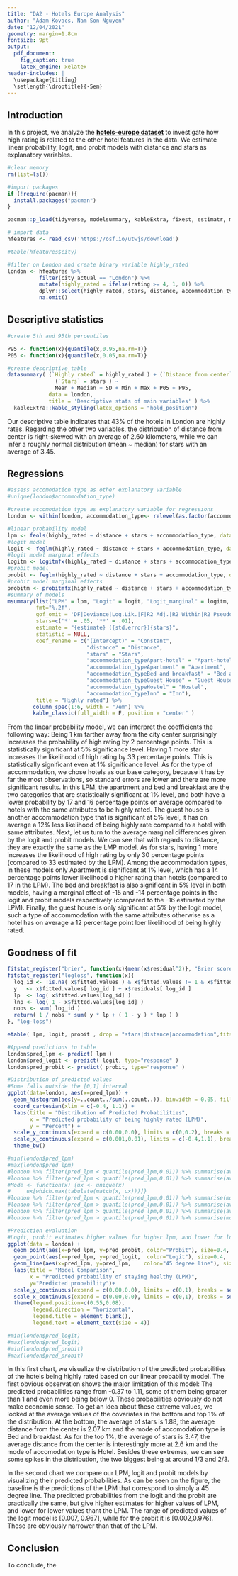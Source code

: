 ```yaml
---
title: "DA2 - Hotels Europe Analysis"
author: "Adam Kovacs, Nam Son Nguyen"
date: "12/04/2021"
geometry: margin=1.8cm
fontsize: 9pt
output: 
  pdf_document:
    fig_caption: true
    latex_engine: xelatex
header-includes: |
  \usepackage{titling}
  \setlength{\droptitle}{-5em}
---
```


## Introduction

In this project, we analyze the [**hotels-europe dataset**](https://osf.io/r6uqb/) to investigate how high rating is related to the other hotel features in the data. We estimate linear probability, logit, and probit models with distance and stars as explanatory variables. 

```r
#clear memory
rm(list=ls())

#import packages
if (!require(pacman)){
  install.packages("pacman")
}

pacman::p_load(tidyverse, modelsummary, kableExtra, fixest, estimatr, mfx)

# import data
hfeatures <- read_csv('https://osf.io/utwjs/download')

#table(hfeatures$city)

```

```r

#filter on London and create binary variable highly_rated
london <- hfeatures %>%
          filter(city_actual == "London") %>%
          mutate(highly_rated = ifelse(rating >= 4, 1, 0)) %>%
          dplyr::select(highly_rated, stars, distance, accommodation_type) %>% 
          na.omit()

```

## Descriptive statistics

```r

#create 5th and 95th percentiles

P95 <- function(x){quantile(x,0.95,na.rm=T)}
P05 <- function(x){quantile(x,0.05,na.rm=T)}

#create descriptive table
datasummary( (`Highly rated` = highly_rated ) + (`Distance from center` = distance ) + 
               (`Stars` = stars ) ~
               Mean + Median + SD + Min + Max + P05 + P95, 
             data = london,
             title = 'Descriptive stats of main variables' ) %>% 
  kableExtra::kable_styling(latex_options = "hold_position")

```
Our descriptive table indicates that 43% of the hotels in London are highly rates. Regarding the other two variables, the distribution of distance from center is right-skewed with an average of 2.60 kilometers, while we can infer a roughly normal distribution (mean ~ median) for stars with an average of 3.45.

## Regressions

```r
#assess accomodation type as other explanatory variable
#unique(london$accommodation_type)

#create accomodation type as explanatory variable for regressions
london <- within(london, accommodation_type<- relevel(as.factor(accommodation_type), ref = "Hotel"))

#linear probability model
lpm <- feols(highly_rated ~ distance + stars + accommodation_type, data=london, vcov = 'hetero')
#logit model
logit <- feglm(highly_rated ~ distance + stars + accommodation_type, data=london, family = "logit", vcov = 'hetero')
#logit model marginal effects
logitm <- logitmfx(highly_rated ~ distance + stars + accommodation_type, data=london, atmean = F, robust = T)
#probit model
probit <- feglm(highly_rated ~ distance + stars + accommodation_type, data=london, family = binomial(link = "probit"), vcov = 'hetero')
#probit model marginal effects
probitm <- probitmfx(highly_rated ~ distance + stars + accommodation_type, data=london, atmean = F, robust = T)
#summary of models
msummary(list("LPM" = lpm, "Logit" = logit, "Logit_marginal" = logitm, "Probit" =  probit, "Probit_marginal" = probitm),
         fmt="%.2f",
         gof_omit = 'DF|Deviance|Log.Lik.|F|R2 Adj.|R2 Within|R2 Pseudo|R',
         stars=c('*' = .05, '**' = .01),
         estimate = "{estimate} ({std.error}){stars}",
         statistic = NULL,
         coef_rename = c("(Intercept)" = "Constant",
                         "distance" = "Distance",
                         "stars" = "Stars",
                         "accommodation_typeApart-hotel" = "Apart-hotel",
                         "accommodation_typeApartment" = "Apartment",
                         "accommodation_typeBed and breakfast" = "Bed and breakfast",
                         "accommodation_typeGuest House" = "Guest House",
                         "accommodation_typeHostel" = "Hostel",
                         "accommodation_typeInn" = "Inn"),
         title = "Highly rated") %>% 
        column_spec(1:6, width = "7em") %>%
        kable_classic(full_width = F, position = "center" )

```

From the linear probability model, we can interpret the coefficients the following way: Being 1 km farther away from the city center surprisingly increases the probability of high rating by 2 percentage points. This is statistically significant at 5% significance level. Having 1 more star increases the likelihood of high rating by 33 percentage points. This is statistically significant even at 1% significance level. As for the type of accommodation, we chose hotels as our base category, because it has by far the most observations, so standard errors are lower and there are more significant results. In this LPM, the apartment and bed and breakfast are the two categories that are statistically significant at 1% level, and both have a lower probability by 17 and 16 percentage points on average compared to hotels with the same attributes to be highly rated. The guest house is another accommodation type that is significant at 5% level, it has on average a 12% less likelihood of being highly rate compared to a hotel with same attributes. 
Next, let us turn to the average marginal differences given by the logit and probit models. We can see that with regards to distance, they are exactly the same as the LMP model. As for stars, having 1 more increases the likelihood of high rating by only 30 percentage points (compared to 33 estimated by the LPM). Among the accommodation types, in these models only Apartment is significant at 1% level, which has a 14 percentage points lower likelihood o higher rating than hotels (compared to 17 in the LPM). The bed and breakfast is also significant in 5% level in both models, having a marginal effect of -15 and -14 percentage points in the logit and probit models respectively (compared to the -16 estimated by the LPM). Finally, the guest house is only significant at 5% by the logit model, such a type of accommodation with the same attributes otherwise as a hotel has on average a 12 percentage point loer likelihood of being highly rated.

## Goodness of fit

```r

fitstat_register("brier", function(x){mean(x$residual^2)}, "Brier score")
fitstat_register("logloss", function(x){
  log_id <- !is.na( x$fitted.values ) & x$fitted.values != 1 & x$fitted.values != 0
  y   <- x$fitted.values[ log_id ] + x$residuals[ log_id ]
  lp  <- log( x$fitted.values[log_id] )
  lnp <- log( 1 - x$fitted.values[log_id] )
  nobs <- sum( log_id )
  return( 1 / nobs * sum( y * lp + ( 1 - y ) * lnp ) )
}, "log-loss")

etable( lpm, logit, probit , drop = "stars|distance|accommodation",fitstat = ~ r2 + brier + pr2 + logloss, tex=T)

```

\begin{table}
\caption{Goodness of fit metrics}
\begin{center}
\begin{tabular}{lccc}
   \tabularnewline\midrule\midrule
   Dependent Variable: & \multicolumn{3}{c}{highly\_rated}\\
   Model:       & (1)             & (2)            & (3)\\
                &  LPM            & Logit          & Probit\\
   \midrule \emph{Fit statistics} &   &   &  \\
   R$^2$        & 0.33602         &                & \\
   Brier score  & 0.16250         & 0.15770        & 0.15832\\
   Pseudo R$^2$ & 0.28630         & 0.28646        & 0.28372\\
   log-loss     & NaN             & -0.48705       & -0.48892\\
   \midrule\midrule\multicolumn{4}{l}{\emph{Heteroskedasticity-robust standard-errors in parentheses}}\\
   \multicolumn{4}{l}{\emph{Signif. Codes: ***: 0.01, **: 0.05, *: 0.1}}\\
\end{tabular}
\end{center}
\end{table}

```r

#Append predictions to table
london$pred_lpm <- predict( lpm )
london$pred_logit <- predict( logit, type="response" )
london$pred_probit <- predict( probit, type="response" )

```

```r

#Distribution of predicted values
#Some falls outside the [0,1] interval
ggplot(data=london, aes(x=pred_lpm)) +
  geom_histogram(aes(y=..count../sum(..count..)), binwidth = 0.05, fill = "lightgreen", color = "green") +
  coord_cartesian(xlim = c(-0.4, 1.1)) +
  labs(title = "Distribution of Predicted Probabilities",
       x = "Predicted probability of being highly rated (LPM)",
       y = "Percent") +
  scale_y_continuous(expand = c(0.00,0.0), limits = c(0,0.2), breaks = seq(0, 0.2, 0.05), labels = scales::percent_format(accuracy = 1)) +
  scale_x_continuous(expand = c(0.001,0.01), limits = c(-0.4,1.1), breaks = seq(-0.4,1.1, 0.2)) +
  theme_bw()

#min(london$pred_lpm)
#max(london$pred_lpm)
#london %>% filter(pred_lpm < quantile(pred_lpm,0.01)) %>% summarise(avg_stars = mean(stars))
#london %>% filter(pred_lpm < quantile(pred_lpm,0.01)) %>% summarise(avg_dist = mean(distance))
#Mode <- function(x) {ux <- unique(x)
#     ux[which.max(tabulate(match(x, ux)))]}
#london %>% filter(pred_lpm < quantile(pred_lpm,0.01)) %>% summarise(mode = Mode(accommodation_type))
#london %>% filter(pred_lpm > quantile(pred_lpm,0.01)) %>% summarise(avg_stars = mean(stars))
#london %>% filter(pred_lpm > quantile(pred_lpm,0.01)) %>% summarise(avg_dist = mean(distance))
#london %>% filter(pred_lpm > quantile(pred_lpm,0.01)) %>% summarise(mode = Mode(accommodation_type))

#Prediction evaluation
#Logit, probit estimates higher values for higher lpm, and lower for lower LPM
ggplot(data = london) +
  geom_point(aes(x=pred_lpm, y=pred_probit, color="Probit"), size=0.4,  shape=16) +
  geom_point(aes(x=pred_lpm, y=pred_logit,  color="Logit"), size=0.4,  shape=16) +
  geom_line(aes(x=pred_lpm, y=pred_lpm,    color="45 degree line"), size=0.4) +
  labs(title = "Model Comparison",
       x = "Predicted probability of staying healthy (LPM)",
       y="Predicted probability")+
  scale_y_continuous(expand = c(0.00,0.0), limits = c(0,1), breaks = seq(0,1,0.1)) +
  scale_x_continuous(expand = c(0.00,0.0), limits = c(0,1), breaks = seq(0,1,0.1)) +
  theme(legend.position=c(0.55,0.08),
        legend.direction = "horizontal",
        legend.title = element_blank(),
        legend.text = element_text(size = 4))

#min(london$pred_logit)
#max(london$pred_logit)
#min(london$pred_probit)
#max(london$pred_probit)

```

In this first chart, we visualize the distribution of the predicted probabilities of the hotels being highly rated based on our linear probability model. The first obvious observation shows the major limitation of this model: The predicted probabilities range from -0.37 to 1.11, some of them being greater than 1 and even more being below 0. These probabilities obviously do not make economic sense. To get an idea about these extreme values, we looked at the average values of the covariates in the bottom and top 1% of the distribution. At the bottom, the average of stars is 1.88, the average distance from the center is 2.07 km and the mode of accomodation type is Bed and breakfast. As for the top 1%, the average of stars is 3.47, the average distance from the center is interestingly more at 2.6 km and the mode of accomodation type is Hotel. Besides these extremes, we can see some spikes in the distribution, the two biggest being at around 1/3 and 2/3.   

In the second chart we compare our LPM, logit and probit models by visualizing their predicted probabilities. As can be seen on the figure, the baseline is the predictions of the LPM that correspond to simply a 45 degree line. The predicted probabilities from the
logit and the probit are practically the same, but give higher estimates for higher values of LPM, and lower for lower values thant the LPM. The range of predicted values of the logit model is [0.007, 0.967], while for the probit it is [0.002,0.976]. These are obviously narrower than that of the LPM. 

## Conclusion
To conclude, the

